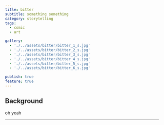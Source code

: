 ```yaml
---
title: bitter
subtitle: something something
category: storytelling
tags:
  - comic
  - art

gallery:
  - './../assets/bitter/bitter_1_s.jpg'
  - './../assets/bitter/bitter_2_s.jpg'
  - './../assets/bitter/bitter_3_s.jpg'
  - './../assets/bitter/bitter_4_s.jpg'
  - './../assets/bitter/bitter_5_s.jpg'
  - './../assets/bitter/bitter_6_s.jpg'

publish: true
feature: true
---
```


## Background

oh yeah

---

<MdxGalleryImage
  caption='1/6'
  gatsbyImageData={props.gallery.image1}
/>

<MdxGalleryImage
  caption='2/6'
  gatsbyImageData={props.gallery.image2}
/>

<MdxGalleryImage
  caption='3/6'
  gatsbyImageData={props.gallery.image3}
/>

<MdxGalleryImage
  caption='4/6'
  gatsbyImageData={props.gallery.image4}
/>

<MdxGalleryImage
  caption='5/6'
  gatsbyImageData={props.gallery.image5}
/>

<MdxGalleryImage
  caption='6/6'
  gatsbyImageData={props.gallery.image6}
/>